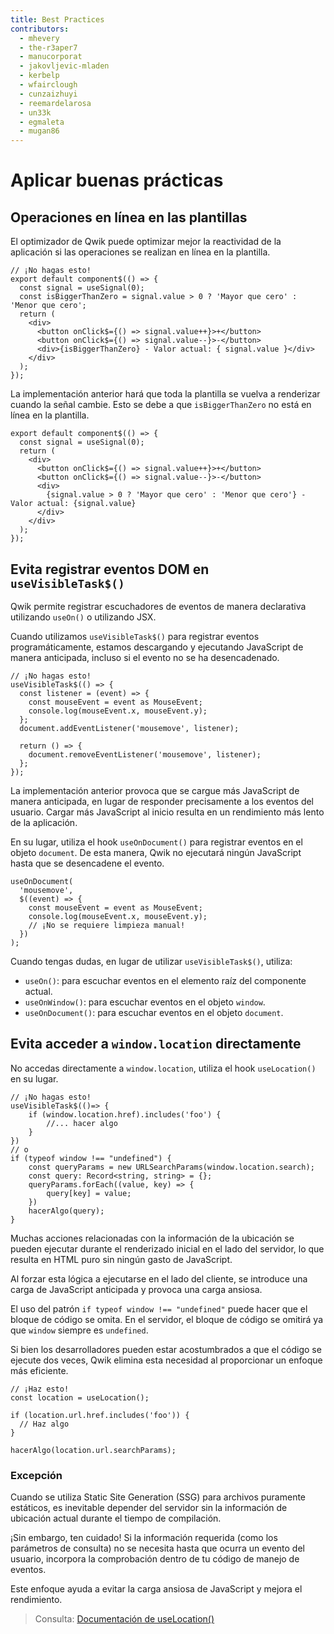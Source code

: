 ```yaml
---
title: Best Practices
contributors:
  - mhevery
  - the-r3aper7
  - manucorporat
  - jakovljevic-mladen
  - kerbelp
  - wfairclough
  - cunzaizhuyi
  - reemardelarosa
  - un33k
  - egmaleta
  - mugan86
---
```


# Aplicar buenas prácticas

## Operaciones en línea en las plantillas

El optimizador de Qwik puede optimizar mejor la reactividad de la aplicación si las operaciones se realizan en línea en la plantilla.

```tsx title="Implementación subóptima"
// ¡No hagas esto!
export default component$(() => {
  const signal = useSignal(0);
  const isBiggerThanZero = signal.value > 0 ? 'Mayor que cero' : 'Menor que cero';
  return (
    <div>
      <button onClick$={() => signal.value++}>+</button>
      <button onClick$={() => signal.value--}>-</button>
      <div>{isBiggerThanZero} - Valor actual: { signal.value }</div>
    </div>
  );
});
```

La implementación anterior hará que toda la plantilla se vuelva a renderizar cuando la señal cambie. Esto se debe a que `isBiggerThanZero` no está en línea en la plantilla.

```tsx title="Implementación óptima"
export default component$(() => {
  const signal = useSignal(0);
  return (
    <div>
      <button onClick$={() => signal.value++}>+</button>
      <button onClick$={() => signal.value--}>-</button>
      <div>
        {signal.value > 0 ? 'Mayor que cero' : 'Menor que cero'} - Valor actual: {signal.value}
      </div>
    </div>
  );
});
```

## Evita registrar eventos DOM en `useVisibleTask$()`

Qwik permite registrar escuchadores de eventos de manera declarativa utilizando `useOn()` o utilizando JSX.

Cuando utilizamos `useVisibleTask$()` para registrar eventos programáticamente, estamos descargando y ejecutando JavaScript de manera anticipada, incluso si el evento no se ha desencadenado.

```tsx title="Implementación subóptima"
// ¡No hagas esto!
useVisibleTask$(() => {
  const listener = (event) => {
    const mouseEvent = event as MouseEvent;
    console.log(mouseEvent.x, mouseEvent.y);
  };
  document.addEventListener('mousemove', listener);

  return () => {
    document.removeEventListener('mousemove', listener);
  };
});
```

La implementación anterior provoca que se cargue más JavaScript de manera anticipada, en lugar de responder precisamente a los eventos del usuario. Cargar más JavaScript al inicio resulta en un rendimiento más lento de la aplicación.

En su lugar, utiliza el hook `useOnDocument()` para registrar eventos en el objeto `document`. De esta manera, Qwik no ejecutará ningún JavaScript hasta que se desencadene el evento.

```tsx title="Implementación óptima"
useOnDocument(
  'mousemove',
  $((event) => {
    const mouseEvent = event as MouseEvent;
    console.log(mouseEvent.x, mouseEvent.y);
    // ¡No se requiere limpieza manual!
  })
);
```

Cuando tengas dudas, en lugar de utilizar `useVisibleTask$()`, utiliza:
- `useOn()`: para escuchar eventos en el elemento raíz del componente actual.
- `useOnWindow()`: para escuchar eventos en el objeto `window`.
- `useOnDocument()`: para escuchar eventos en el objeto `document`.

## Evita acceder a `window.location` directamente

No accedas directamente a `window.location`, utiliza el hook `useLocation()` en su lugar.

```tsx title="Implementación subóptima"
// ¡No hagas esto!
useVisibleTask$(()=> {
    if (window.location.href).includes('foo') {
        //... hacer algo
    }
})
// o
if (typeof window !== "undefined") {
    const queryParams = new URLSearchParams(window.location.search);
    const query: Record<string, string> = {};
    queryParams.forEach((value, key) => {
        query[key] = value;
    })
    hacerAlgo(query);
}
```

Muchas acciones relacionadas con la información de la ubicación se pueden ejecutar durante el renderizado inicial en el lado del servidor, lo que resulta en HTML puro sin ningún gasto de JavaScript.

Al forzar esta lógica a ejecutarse en el lado del cliente, se introduce una carga de JavaScript anticipada y provoca una carga ansiosa.

El uso del patrón `if typeof window !== "undefined"` puede hacer que el bloque de código se omita. En el servidor, el bloque de código se omitirá ya que `window` siempre es `undefined`.

Si bien los desarrolladores pueden estar acostumbrados a que el código se ejecute dos veces, Qwik elimina esta necesidad al proporcionar un enfoque más eficiente.

```tsx title="Implementación óptima"
// ¡Haz esto!
const location = useLocation();

if (location.url.href.includes('foo')) {
  // Haz algo
}

hacerAlgo(location.url.searchParams);
```

### Excepción

Cuando se utiliza Static Site Generation (SSG) para archivos puramente estáticos, es inevitable depender del servidor sin la información de ubicación actual durante el tiempo de compilación.

¡Sin embargo, ten cuidado! Si la información requerida (como los parámetros de consulta) no se necesita hasta que ocurra un evento del usuario, incorpora la comprobación dentro de tu código de manejo de eventos.

Este enfoque ayuda a evitar la carga ansiosa de JavaScript y mejora el rendimiento.

> Consulta: [Documentación de useLocation()](/docs/(qwikcity)/api/index.mdx#uselocation)
